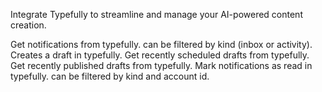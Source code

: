 Integrate Typefully to streamline and manage your AI-powered content creation.

<Accordion title="Get Notifications">
Get notifications from typefully. can be filtered by kind (inbox or activity).
</Accordion>

<Accordion title="Create Draft">
Creates a draft in typefully.
</Accordion>

<Accordion title="Get Recently Scheduled Drafts">
Get recently scheduled drafts from typefully.
</Accordion>

<Accordion title="Get Recently Published">
Get recently published drafts from typefully.
</Accordion>

<Accordion title="Mark Notifications Read">
Mark notifications as read in typefully. can be filtered by kind and account id.
</Accordion>

